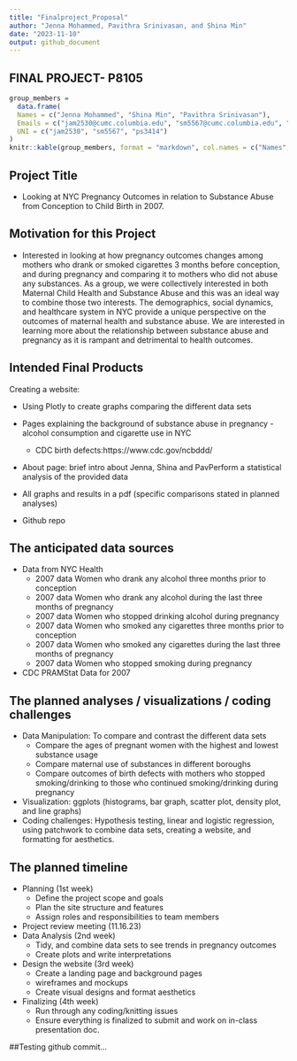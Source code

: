 ```yaml
---
title: "Finalproject_Proposal"
author: "Jenna Mohammed, Pavithra Srinivasan, and Shina Min"
date: "2023-11-10"
output: github_document
---
```


## FINAL PROJECT- P8105

```r
group_members =
  data.frame(
  Names = c("Jenna Mohammed", "Shina Min", "Pavithra Srinivasan"),
  Emails = c("jam2530@cumc.columbia.edu", "sm5567@cumc.columbia.edu", "ps3414@cumc.columbia.edu"),
  UNI = c("jam2530", "sm5567", "ps3414")
)
knitr::kable(group_members, format = "markdown", col.names = c("Names", "Emails", "UNI"))
```


## Project Title
* Looking at NYC Pregnancy Outcomes in relation to Substance Abuse from Conception to Child Birth in 2007. 

## Motivation for this Project
* Interested in looking at how pregnancy outcomes changes among mothers who drank or smoked cigarettes 3 months before conception, and during pregnancy and comparing it to mothers who did not abuse any substances. As a group, we were collectively interested in both Maternal Child Health and Substance Abuse and this was an ideal way to combine those two interests. The demographics, social dynamics, and healthcare system in NYC provide a unique perspective on the outcomes of maternal health and substance abuse. We are interested in learning more about the relationship between substance abuse and pregnancy as it is rampant and detrimental to health outcomes. 

## Intended Final Products
Creating a website:

* Using Plotly to create graphs comparing the different data sets
* Pages explaining the background of substance abuse in pregnancy - alcohol consumption and cigarette use in NYC
  - CDC birth defects:https://www.cdc.gov/ncbddd/
* About page: brief intro about Jenna, Shina and PavPerform a statistical analysis of the provided data

* All graphs and results in a pdf (specific comparisons stated in planned analyses)
* Github repo

## The anticipated data sources
* Data from NYC Health
  - 2007 data Women who drank any alcohol three months prior to conception
  - 2007 data Women who drank any alcohol during the last three months of pregnancy
  - 2007 data Women who stopped drinking alcohol during pregnancy
  - 2007 data Women who smoked any cigarettes three months prior to conception
  - 2007 data Women who smoked any cigarettes during the last three months of pregnancy
  - 2007 data Women who stopped smoking during pregnancy
* CDC PRAMStat Data for 2007

## The planned analyses / visualizations / coding challenges
* Data Manipulation: To compare and contrast the different data sets
  - Compare the ages of pregnant women with the highest and lowest substance usage
  - Compare maternal use of substances in different boroughs
  - Compare outcomes of birth defects with mothers who stopped smoking/drinking to those who continued smoking/drinking during pregnancy
* Visualization: ggplots (histograms, bar graph, scatter plot, density plot, and line graphs)
* Coding challenges: Hypothesis testing, linear and logistic regression, using patchwork to combine data sets, creating a website, and formatting for aesthetics. 


## The planned timeline
* Planning (1st week)
  - Define the project scope and goals 
  - Plan the site structure and features
  - Assign roles and responsibilities to team members 
* Project review meeting (11.16.23)
* Data Analysis (2nd week)
  - Tidy, and combine data sets to see trends in pregnancy outcomes
  - Create plots and write interpretations
* Design the website (3rd week)
  - Create a landing page and background pages
  - wireframes and mockups 
  - Create visual designs and format aesthetics
* Finalizing (4th week)
  - Run through any coding/knitting issues
  - Ensure everything is finalized to submit and work on in-class presentation doc. 

##Testing github commit...

